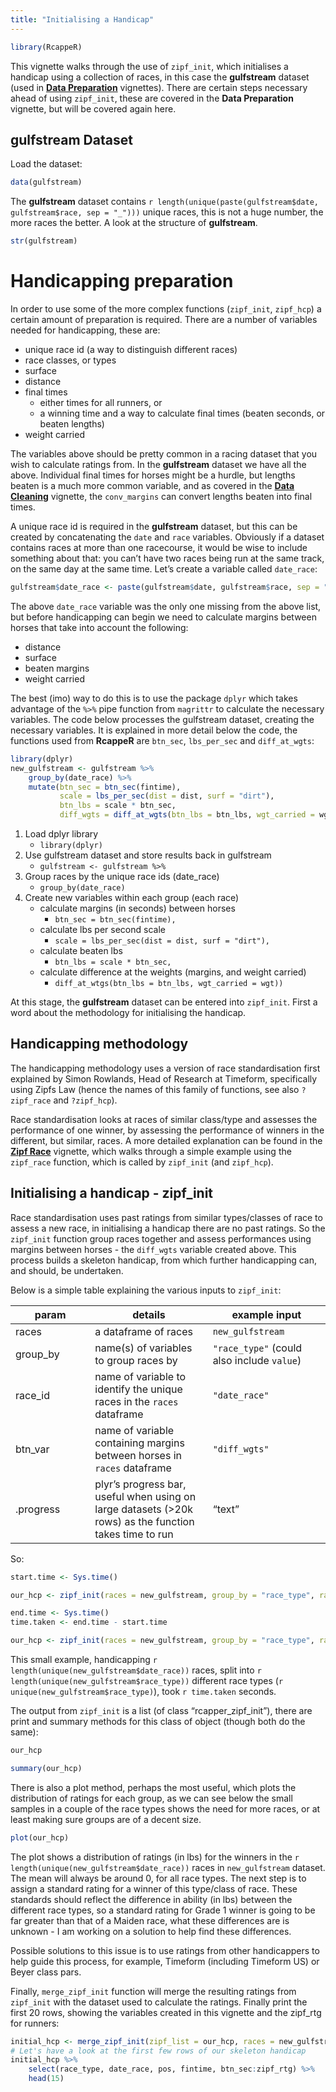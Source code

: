 ```yaml
---
title: "Initialising a Handicap"
---
```


```r
library(RcappeR)
```

This vignette walks through the use of `zipf_init`, which initialises a handicap using a collection of races, in this case the **gulfstream** dataset (used in [**Data Preparation**](data_preparation.html) vignettes).  There are certain steps necessary ahead of using `zipf_init`, these are covered in the **Data Preparation** vignette, but will be covered again here.

## gulfstream Dataset

Load the dataset:
```r
data(gulfstream)
```

The **gulfstream** dataset contains `r length(unique(paste(gulfstream$date, gulfstream$race, sep = "_")))` unique races, this is not a huge number, the more races the better.  A look at the structure of **gulfstream**.

```r
str(gulfstream)
```

# Handicapping preparation

In order to use some of the more complex functions (`zipf_init`, `zipf_hcp`) a certain amount of preparation is required.  There are a number of variables needed for handicapping, these are:

* unique race id (a way to distinguish different races)
* race classes, or types
* surface
* distance
* final times
    + either times for all runners, or
    + a winning time and a way to calculate final times (beaten seconds, or beaten lengths)
* weight carried

The variables above should be pretty common in a racing dataset that you wish to calculate ratings from.  In the **gulfstream** dataset we have all the above.  Individual final times for horses might be a hurdle, but lengths beaten is a much more common variable, and as covered in the [**Data Cleaning**](data_cleaning.html) vignette, the `conv_margins` can convert lengths beaten into final times.

A unique race id is required in the **gulfstream** dataset, but this can be created by concatenating the `date` and `race` variables.  Obviously if a dataset contains races at more than one racecourse, it would be wise to include something about that: you can't have two races being run at the same track, on the same day at the same time.  Let's create a variable called `date_race`:

```r
gulfstream$date_race <- paste(gulfstream$date, gulfstream$race, sep = "_")
```

The above `date_race` variable was the only one missing from the above list, but before handicapping can begin we need to calculate margins between horses that take into account the following:

* distance
* surface
* beaten margins
* weight carried

The best (imo) way to do this is to use the package `dplyr` which takes advantage of the `%>%` pipe function from `magrittr` to calculate the necessary variables.  The code below processes the gulfstream dataset, creating the necessary variables.  It is explained in more detail below the code, the functions used from **RcappeR** are `btn_sec`, `lbs_per_sec` and `diff_at_wgts`:

```r
library(dplyr)
new_gulfstream <- gulfstream %>%
    group_by(date_race) %>%
    mutate(btn_sec = btn_sec(fintime),
           scale = lbs_per_sec(dist = dist, surf = "dirt"),
           btn_lbs = scale * btn_sec,
           diff_wgts = diff_at_wgts(btn_lbs = btn_lbs, wgt_carried = wgt))
```

1. Load dplyr library
    + `library(dplyr)`
2. Use gulfstream dataset and store results back in gulfstream
    + `gulfstream <- gulfstream %>%`
3. Group races by the unique race ids (date_race)
    + `group_by(date_race)`
4. Create new variables within each group (each race)
    + calculate margins (in seconds) between horses
        + `btn_sec = btn_sec(fintime),`
    + calculate lbs per second scale
        + `scale = lbs_per_sec(dist = dist, surf = "dirt"),`
    + calculate beaten lbs
        + `btn_lbs = scale * btn_sec,`
    + calculate difference at the weights (margins, and weight carried)
        + `diff_at_wtgs(btn_lbs = btn_lbs, wgt_carried = wgt))`

At this stage, the **gulfstream** dataset can be entered into `zipf_init`.  First a word about the methodology for initialising the handicap.

## Handicapping methodology

The handicapping methodology uses a version of race standardisation first explained by Simon Rowlands, Head of Research at Timeform, specifically using Zipfs Law (hence the names of this family of functions, see also `?zipf_race` and `?zipf_hcp`).

Race standardisation looks at races of similar class/type and assesses the performance of one winner, by assessing the performance of winners in the different, but similar, races.  A more detailed explanation can be found in the [**Zipf Race**](zipf_race.html) vignette, which walks through a simple example using the `zipf_race` function, which is called by `zipf_init` (and `zipf_hcp`).

## Initialising a handicap - zipf_init

Race standardisation uses past ratings from similar types/classes of race to assess a new race, in initialising a handicap there are no past ratings.  So the `zipf_init` function group races together and assess performances using margins between horses - the `diff_wgts` variable created above.  This process builds a skeleton handicap, from which further handicapping can, and should, be undertaken.

Below is a simple table explaining the various inputs to `zipf_init`:

param | details | example input
------|---------|---------
races | a dataframe of races | `new_gulfstream`
group\_by | name(s) of variables to group races by | `"race_type"` (could also include `value`)
race\_id | name of variable to identify the unique races in the `races` dataframe | `"date_race"`
btn\_var | name of variable containing margins between horses in `races` dataframe | `"diff_wgts"`
.progress | plyr's progress bar, useful when using on large datasets (>20k rows) as the function takes time to run | "text"

So:
```r
start.time <- Sys.time()

our_hcp <- zipf_init(races = new_gulfstream, group_by = "race_type", race_id = "date_race", btn_var = "diff_wgts")

end.time <- Sys.time()
time.taken <- end.time - start.time
```

```r
our_hcp <- zipf_init(races = new_gulfstream, group_by = "race_type", race_id = "date_race", btn_var = "diff_wgts", .progress = "text")
```

This small example, handicapping `r length(unique(new_gulfstream$date_race))` races, split into `r length(unique(new_gulfstream$race_type))` different race types (`r unique(new_gulfstream$race_type)`), took `r time.taken` seconds.

The output from `zipf_init` is a list (of class "rcapper\_zipf\_init"), there are print and summary methods for this class of object (though both do the same):

```r
our_hcp

summary(our_hcp)
```

There is also a plot method, perhaps the most useful, which plots the distribution of ratings for each group, as we can see below the small samples in a couple of the race types shows the need for more races, or at least making sure groups are of a decent size.

```r
plot(our_hcp)
```

The plot shows a distribution of ratings (in lbs) for the winners in the `r length(unique(new_gulfstream$date_race))` races in `new_gulfstream` dataset.  The mean will always be around 0, for all race types.  The next step is to assign a standard rating for a winner of this type/class of race.  These standards should reflect the difference in ability (in lbs) between the different race types, so a standard rating for Grade 1 winner is going to be far greater than that of a Maiden race, what these differences are is unknown - I am working on a solution to help find these differences.

Possible solutions to this issue is to use ratings from other handicappers to help guide this process, for example, Timeform (including Timeform US) or Beyer class pars.

Finally, `merge_zipf_init` function will merge the resulting ratings from `zipf_init` with the dataset used to calculate the ratings.  Finally print the first 20 rows, showing the variables created in this vignette and the zipf_rtg for runners:

```r
initial_hcp <- merge_zipf_init(zipf_list = our_hcp, races = new_gulfstream, btn_var = "diff_wgts")
# Let's have a look at the first few rows of our skeleton handicap
initial_hcp %>%
    select(race_type, date_race, pos, fintime, btn_sec:zipf_rtg) %>%
    head(15)
```
